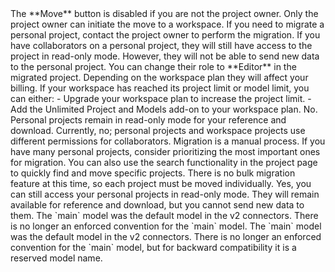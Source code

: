 <AccordionGroup>
  <Accordion title="In the project page, the Move button is disabled. Why?">
    The **Move** button is disabled if you are not the project owner. Only the
    project owner can initiate the move to a workspace. If you need to migrate a
    personal project, contact the project owner to perform the migration.
  </Accordion>
  <Accordion title="What happens to my collaborators when I migrate?">
    If you have collaborators on a personal project, they will still have access
    to the project in read-only mode. However, they will not be able to send new
    data to the personal project. You can change their role to **Editor** in the
    migrated project. Depending on the workspace plan they will affect your
    billing.
  </Accordion>
  <Accordion title="I can't move my project because my workspace is at its limit.">
    If your workspace has reached its project limit or model limit, you can
    either: - Upgrade your workspace plan to increase the project limit. - Add
    the Unlimited Project and Models add-on to your workspace plan.
  </Accordion>
  <Accordion title="Will my personal projects disappear?">
    No. Personal projects remain in read-only mode for your reference and
    download.
  </Accordion>
  <Accordion title="Can I automate this migration?">
    Currently, no; personal projects and workspace projects use different
    permissions for collaborators. Migration is a manual process.
  </Accordion>
  <Accordion title="What if I have a lot of personal projects?">
    If you have many personal projects, consider prioritizing the most important
    ones for migration. You can also use the search functionality in the project
    page to quickly find and move specific projects. There is no bulk migration
    feature at this time, so each project must be moved individually.
  </Accordion>
  <Accordion title="Can I still access my personal projects if I don't migrate?">
    Yes, you can still access your personal projects in read-only mode. They
    will remain available for reference and download, but you cannot send new
    data to them.
  </Accordion>
  <Accordion title="Where is the `main` model?">
    The `main` model was the default model in the v2 connectors. There is no longer an enforced convention for the `main` model.
  </Accordion>
  <Accordion title="I can't make a `main` model in the web application.">
    The `main` model was the default model in the v2 connectors. There is no longer an enforced convention for the `main` model, but for backward compatibility it is a reserved model name.
  </Accordion>
</AccordionGroup>
